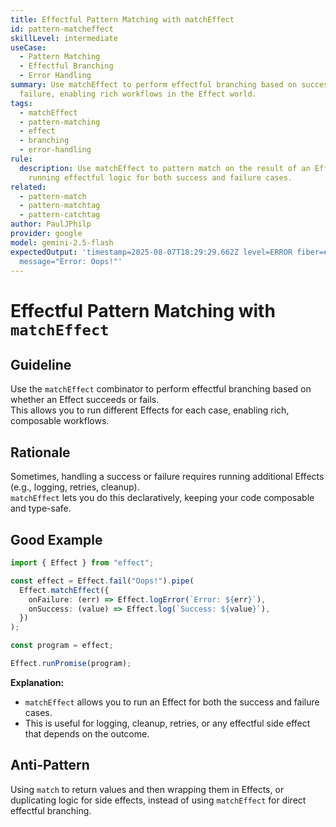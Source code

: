 ```yaml
---
title: Effectful Pattern Matching with matchEffect
id: pattern-matcheffect
skillLevel: intermediate
useCase:
  - Pattern Matching
  - Effectful Branching
  - Error Handling
summary: Use matchEffect to perform effectful branching based on success or
  failure, enabling rich workflows in the Effect world.
tags:
  - matchEffect
  - pattern-matching
  - effect
  - branching
  - error-handling
rule:
  description: Use matchEffect to pattern match on the result of an Effect,
    running effectful logic for both success and failure cases.
related:
  - pattern-match
  - pattern-matchtag
  - pattern-catchtag
author: PaulJPhilp
provider: google
model: gemini-2.5-flash
expectedOutput: 'timestamp=2025-08-07T18:29:29.662Z level=ERROR fiber=#0
  message="Error: Oops!"'
---
```


# Effectful Pattern Matching with `matchEffect`

## Guideline

Use the `matchEffect` combinator to perform effectful branching based on whether an Effect succeeds or fails.  
This allows you to run different Effects for each case, enabling rich, composable workflows.

## Rationale

Sometimes, handling a success or failure requires running additional Effects (e.g., logging, retries, cleanup).  
`matchEffect` lets you do this declaratively, keeping your code composable and type-safe.

## Good Example

```typescript
import { Effect } from "effect";

const effect = Effect.fail("Oops!").pipe(
  Effect.matchEffect({
    onFailure: (err) => Effect.logError(`Error: ${err}`),
    onSuccess: (value) => Effect.log(`Success: ${value}`),
  })
);

const program = effect;

Effect.runPromise(program);

```

**Explanation:**  
- `matchEffect` allows you to run an Effect for both the success and failure cases.
- This is useful for logging, cleanup, retries, or any effectful side effect that depends on the outcome.

## Anti-Pattern

Using `match` to return values and then wrapping them in Effects, or duplicating logic for side effects, instead of using `matchEffect` for direct effectful branching.